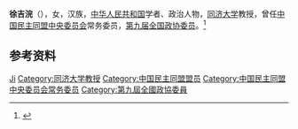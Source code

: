 '''徐吉浣'''（{{bd|1935年|}8月14日}}），女，汉族，[[中华人民共和国|中华人民共和国]]学者、政治人物，[[同济大学|同济大学]]教授，曾任[[中国民主同盟中央委员会|中国民主同盟中央委员会]]常务委员，[[第九届全国政协委员|第九届全国政协委员]]。<ref>{{Cite book|title=中华人民共和国职官志|author=何虎生, 李耀东, 向常福主编|publisher=中国社会出版社|year=2003|isbn=9787800883934|location=北京|pages=}}</ref>

== 参考资料 ==
{{reflist}}

{{中国人物小作品}}
{{中国民主同盟第八届中央委员会}}

{{Authority control}}
{{DEFAULTSORT:Xu徐}}
[[Category:徐姓|Ji]]
[[Category:同济大学教授|Category:同济大学教授]]
[[Category:中国民主同盟盟员|Category:中国民主同盟盟员]]
[[Category:中国民主同盟中央委员会常务委员|Category:中国民主同盟中央委员会常务委员]]
[[Category:第九屆全國政協委員|Category:第九屆全國政協委員]]